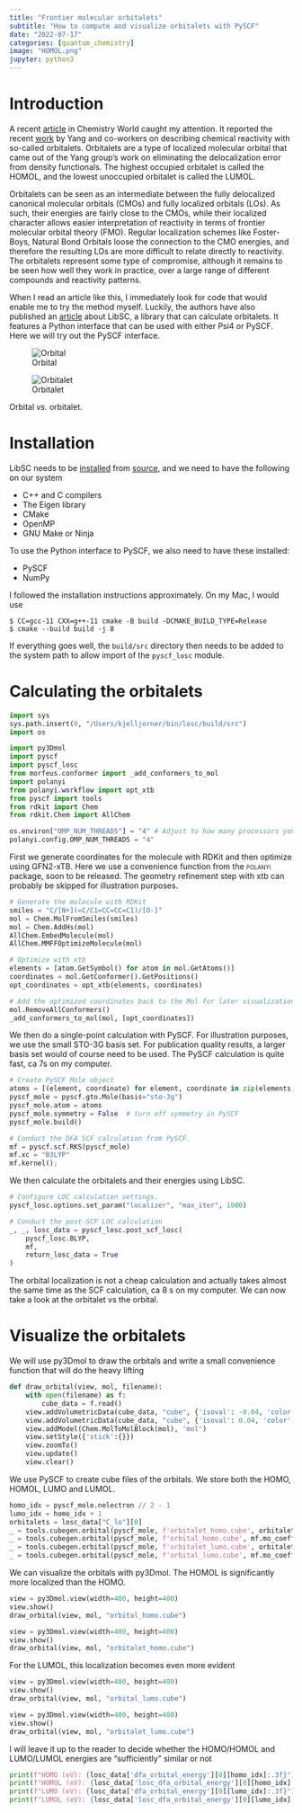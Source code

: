 ```yaml
---
title: "Frontier molecular orbitalets"
subtitle: "How to compute and visualize orbitalets with PySCF"
date: "2022-07-17"
categories: [quantum_chemistry]
image: "HOMOL.png"
jupyter: python3
---
```


# Introduction

A recent [article](https://www.chemistryworld.com/news/tiny-orbitals-paint-intuitive-picture-of-large-molecules-reactivity/4015881.article) in Chemistry World caught my attention. It reported the recent [work](https://doi.org/10.1021/jacsau.2c00085) by Yang and co-workers on describing chemical reactivity with so-called orbitalets. Orbitalets are a type of localized molecular orbital that came out of the Yang group's work on eliminating the delocalization error from density functionals. The highest occupied orbitalet is called the HOMOL, and the lowest unoccupied orbitalet is called the LUMOL.

Orbitalets can be seen as an intermediate between the fully delocalized canonical molecular orbitals (CMOs) and fully localized orbitals (LOs). As such, their energies are fairly close to the CMOs, while their localized character allows easier interpretation of reactivity in terms of frontier molecular orbital theory (FMO). Regular localization schemes like Foster-Boys, Natural Bond Orbitals loose the connection to the CMO energies, and therefore the resulting LOs are more difficult to relate directly to reactivity. The orbitalets represent some type of compromise, although it remains to be seen how well they work in practice, over a large range of different compounds and reactivity patterns.

When I read an article like this, I immediately look for code that would enable me to try the method myself. Luckily, the authors have also published an [article](https://doi.org/10.1021/acs.jctc.1c01058) about LibSC, a library that can calculate orbitalets. It features a Python interface that can be used with either Psi4 or PySCF. Here we will try out the PySCF interface.

::: {#fig-elephants layout-ncol=2}

![Orbital](HOMO.png)

![Orbitalet](HOMOL.png)

Orbital *vs.* orbitalet.
:::

# Installation

LibSC needs to be [installed](https://yang-laboratory.github.io/losc/installation.html) from [source](https://github.com/Yang-Laboratory/losc), and we need to have the following on our system

- C++ and C compilers
- The Eigen library
- CMake
- OpenMP
- GNU Make or Ninja

To use the Python interface to PySCF, we also need to have these installed:

- PySCF
- NumPy 

I followed the installation instructions approximately. On my Mac, I would use

```console
$ CC=gcc-11 CXX=g++-11 cmake -B build -DCMAKE_BUILD_TYPE=Release
$ cmake --build build -j 8 
```

If everything goes well, the `build/src` directory then needs to be added to the system path to allow import of the `pyscf_losc` module.

# Calculating the orbitalets

```python
import sys
sys.path.insert(0, "/Users/kjelljorner/bin/losc/build/src")
import os

import py3Dmol
import pyscf
import pyscf_losc
from morfeus.conformer import _add_conformers_to_mol
import polanyi
from polanyi.workflow import opt_xtb
from pyscf import tools
from rdkit import Chem
from rdkit.Chem import AllChem

os.environ["OMP_NUM_THREADS"] = "4" # Adjust to how many processors you want PySCF and LibSC to use
polanyi.config.OMP_NUM_THREADS = "4"
```

First we generate coordinates for the molecule with RDKit and then optimize using GFN2-xTB. Here we use a convenience function from the [polanyi]{.smallcaps} package, soon to be released. The geometry refinement step with xtb can probably be skipped for illustration purposes.

```python
# Generate the molecule with RDKit
smiles = "C/[N+](=C/C1=CC=CC=C1)/[O-]"
mol = Chem.MolFromSmiles(smiles)
mol = Chem.AddHs(mol)
AllChem.EmbedMolecule(mol)
AllChem.MMFFOptimizeMolecule(mol)

# Optimize with xtb
elements = [atom.GetSymbol() for atom in mol.GetAtoms()]
coordinates = mol.GetConformer().GetPositions()
opt_coordinates = opt_xtb(elements, coordinates)

# Add the optimized coordinates back to the Mol for later visualization
mol.RemoveAllConformers()
_add_conformers_to_mol(mol, [opt_coordinates])
```

We then do a single-point calculation with PySCF. For illustration purposes, we use the small STO-3G basis set. For publication quality results, a larger basis set would of course need to be used. The PySCF calculation is quite fast, ca 7s on my computer.

```python
# Create PySCF Mole object
atoms = [(element, coordinate) for element, coordinate in zip(elements, opt_coordinates)]
pyscf_mole = pyscf.gto.Mole(basis="sto-3g")
pyscf_mole.atom = atoms
pyscf_mole.symmetry = False  # turn off symmetry in PySCF
pyscf_mole.build()

# Conduct the DFA SCF calculation from PySCF.
mf = pyscf.scf.RKS(pyscf_mole)
mf.xc = "B3LYP"
mf.kernel();
```

We then calculate the orbitalets and their energies using LibSC.

```python
# Configure LOC calculation settings.
pyscf_losc.options.set_param("localizer", "max_iter", 1000)

# Conduct the post-SCF LOC calculation
_, _, losc_data = pyscf_losc.post_scf_losc(
    pyscf_losc.BLYP,
    mf,  
    return_losc_data = True
)    
```

The orbital localization is not a cheap calculation and actually takes almost the same time as the SCF calculation, ca 8 s on my computer. We can now take a look at the orbitalet vs the orbital.

# Visualize the orbitalets

We will use py3Dmol to draw the orbitals and write a small convenience function that will do the heavy lifting

```python
def draw_orbital(view, mol, filename):
    with open(filename) as f:
        cube_data = f.read()
    view.addVolumetricData(cube_data, "cube", {'isoval': -0.04, 'color': "red", 'opacity': 0.75})
    view.addVolumetricData(cube_data, "cube", {'isoval': 0.04, 'color': "blue", 'opacity': 0.75})
    view.addModel(Chem.MolToMolBlock(mol), 'mol')
    view.setStyle({'stick':{}})
    view.zoomTo()
    view.update()
    view.clear()
```

We use PySCF to create cube files of the orbitals. We store both the HOMO, HOMOL, LUMO and LUMOL.

```python
homo_idx = pyscf_mole.nelectron // 2 - 1
lumo_idx = homo_idx + 1
orbitalets = losc_data["C_lo"][0]
_ = tools.cubegen.orbital(pyscf_mole, f'orbitalet_homo.cube', orbitalets[:,homo_idx],  nx=60, ny=60, nz=60)
_ = tools.cubegen.orbital(pyscf_mole, f'orbital_homo.cube', mf.mo_coeff[:,homo_idx],  nx=60, ny=60, nz=60)
_ = tools.cubegen.orbital(pyscf_mole, f'orbitalet_lumo.cube', orbitalets[:,lumo_idx],  nx=60, ny=60, nz=60)
_ = tools.cubegen.orbital(pyscf_mole, f'orbital_lumo.cube', mf.mo_coeff[:,lumo_idx],  nx=60, ny=60, nz=60)
```

We can visualize the orbitals with py3Dmol. The HOMOL is significantly more localized than the HOMO.

```python
view = py3Dmol.view(width=400, height=400)
view.show()
draw_orbital(view, mol, "orbital_homo.cube")
```

```python
view = py3Dmol.view(width=400, height=400)
view.show()
draw_orbital(view, mol, "orbitalet_homo.cube")
```

For the LUMOL, this localization becomes even more evident

```python
view = py3Dmol.view(width=400, height=400)
view.show()
draw_orbital(view, mol, "orbital_lumo.cube")
```

```python
view = py3Dmol.view(width=400, height=400)
view.show()
draw_orbital(view, mol, "orbitalet_lumo.cube")
```

I will leave it up to the reader to decide whether the HOMO/HOMOL and LUMO/LUMOL energies are "sufficiently" similar or not

```python
print(f"HOMO (eV): {losc_data['dfa_orbital_energy'][0][homo_idx]:.3f}")
print(f"HOMOL (eV): {losc_data['losc_dfa_orbital_energy'][0][homo_idx]:.3f}")
print(f"LUMO (eV): {losc_data['dfa_orbital_energy'][0][lumo_idx]:.3f}")
print(f"LUMOL (eV): {losc_data['losc_dfa_orbital_energy'][0][lumo_idx]:.3f}")
```